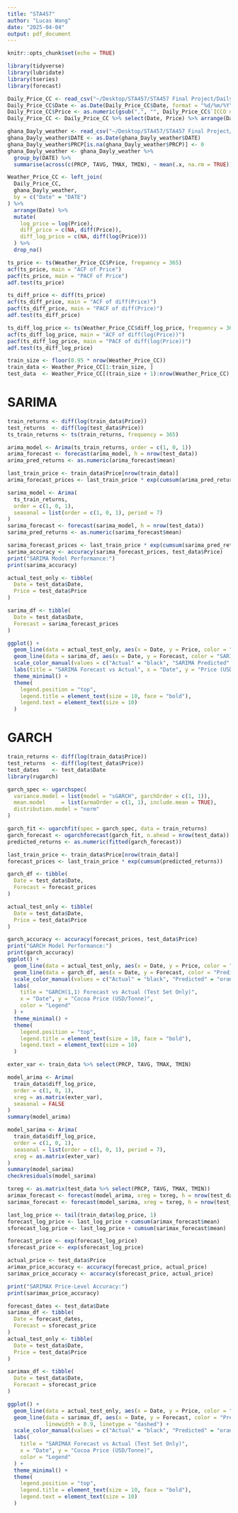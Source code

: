 ```yaml
---
title: "STA457"
author: "Lucas Wang"
date: "2025-04-04"
output: pdf_document
---
```


```r
knitr::opts_chunk$set(echo = TRUE)
```

```r
library(tidyverse)
library(lubridate)
library(tseries)
library(forecast)

Daily_Price_CC <- read_csv("~/Desktop/STA457/STA457 Final Project/Daily Prices_ICCO.csv")
Daily_Price_CC$Date <- as.Date(Daily_Price_CC$Date, format = "%d/%m/%Y")
Daily_Price_CC$Price <- as.numeric(gsub(",", "", Daily_Price_CC$`ICCO daily price (US$/tonne)`))
Daily_Price_CC <- Daily_Price_CC %>% select(Date, Price) %>% arrange(Date)

ghana_Dayly_weather <- read_csv("~/Desktop/STA457/STA457 Final Project/Ghana_data.csv")
ghana_Dayly_weather$DATE <- as.Date(ghana_Dayly_weather$DATE)
ghana_Dayly_weather$PRCP[is.na(ghana_Dayly_weather$PRCP)] <- 0
ghana_Dayly_weather <- ghana_Dayly_weather %>%
  group_by(DATE) %>%
  summarise(across(c(PRCP, TAVG, TMAX, TMIN), ~ mean(.x, na.rm = TRUE)))

Weather_Price_CC <- left_join(
  Daily_Price_CC,
  ghana_Dayly_weather,
  by = c("Date" = "DATE")
) %>%
  arrange(Date) %>%
  mutate(
    log_price = log(Price),
    diff_price = c(NA, diff(Price)),
    diff_log_price = c(NA, diff(log(Price)))
  ) %>%
  drop_na()

ts_price <- ts(Weather_Price_CC$Price, frequency = 365)
acf(ts_price, main = "ACF of Price")
pacf(ts_price, main = "PACF of Price")
adf.test(ts_price)

ts_diff_price <- diff(ts_price)
acf(ts_diff_price, main = "ACF of diff(Price)")
pacf(ts_diff_price, main = "PACF of diff(Price)")
adf.test(ts_diff_price)

ts_diff_log_price <- ts(Weather_Price_CC$diff_log_price, frequency = 365)
acf(ts_diff_log_price, main = "ACF of diff(log(Price))")
pacf(ts_diff_log_price, main = "PACF of diff(log(Price))")
adf.test(ts_diff_log_price)

train_size <- floor(0.95 * nrow(Weather_Price_CC))
train_data <- Weather_Price_CC[1:train_size, ]
test_data  <- Weather_Price_CC[(train_size + 1):nrow(Weather_Price_CC), ]
```

# SARIMA
```r
train_returns <- diff(log(train_data$Price))
test_returns  <- diff(log(test_data$Price))
ts_train_returns <- ts(train_returns, frequency = 365)

arima_model <- Arima(ts_train_returns, order = c(1, 0, 1))
arima_forecast <- forecast(arima_model, h = nrow(test_data))
arima_pred_returns <- as.numeric(arima_forecast$mean)

last_train_price <- train_data$Price[nrow(train_data)]
arima_forecast_prices <- last_train_price * exp(cumsum(arima_pred_returns))

sarima_model <- Arima(
  ts_train_returns,
  order = c(1, 0, 1),
  seasonal = list(order = c(1, 0, 1), period = 7)
)
sarima_forecast <- forecast(sarima_model, h = nrow(test_data))
sarima_pred_returns <- as.numeric(sarima_forecast$mean)

sarima_forecast_prices <- last_train_price * exp(cumsum(sarima_pred_returns))
sarima_accuracy <- accuracy(sarima_forecast_prices, test_data$Price)
print("SARIMA Model Performance:")
print(sarima_accuracy)

actual_test_only <- tibble(
  Date = test_data$Date,
  Price = test_data$Price
)

sarima_df <- tibble(
  Date = test_data$Date,
  Forecast = sarima_forecast_prices
)

ggplot() +
  geom_line(data = actual_test_only, aes(x = Date, y = Price, color = "Actual"), linewidth = 1.2) +
  geom_line(data = sarima_df, aes(x = Date, y = Forecast, color = "SARIMA Predicted"), linewidth = 0.9, linetype = "dashed") +
  scale_color_manual(values = c("Actual" = "black", "SARIMA Predicted" = "orange")) +
  labs(title = "SARIMA Forecast vs Actual", x = "Date", y = "Price (USD/Tonne)", color = "Legend") +
  theme_minimal() +
  theme(
    legend.position = "top",
    legend.title = element_text(size = 10, face = "bold"),
    legend.text = element_text(size = 10)
  )

```



# GARCH
```r
train_returns <- diff(log(train_data$Price))
test_returns  <- diff(log(test_data$Price))
test_dates    <- test_data$Date 
library(rugarch)

garch_spec <- ugarchspec(
  variance.model = list(model = "sGARCH", garchOrder = c(1, 1)),
  mean.model     = list(armaOrder = c(1, 1), include.mean = TRUE),
  distribution.model = "norm"
)

garch_fit <- ugarchfit(spec = garch_spec, data = train_returns)
garch_forecast <- ugarchforecast(garch_fit, n.ahead = nrow(test_data))
predicted_returns <- as.numeric(fitted(garch_forecast))

last_train_price <- train_data$Price[nrow(train_data)]
forecast_prices <- last_train_price * exp(cumsum(predicted_returns))

garch_df <- tibble(
  Date = test_data$Date,
  Forecast = forecast_prices
)

actual_test_only <- tibble(
  Date = test_data$Date,
  Price = test_data$Price
)

garch_accuracy <- accuracy(forecast_prices, test_data$Price)
print("GARCH Model Performance:")
print(garch_accuracy)
ggplot() +
  geom_line(data = actual_test_only, aes(x = Date, y = Price, color = "Actual"), linewidth = 1.2) +
  geom_line(data = garch_df, aes(x = Date, y = Forecast, color = "Predicted"), linewidth = 0.9, linetype = "dashed") +
  scale_color_manual(values = c("Actual" = "black", "Predicted" = "orange")) +
  labs(
    title = "GARCH(1,1) Forecast vs Actual (Test Set Only)",
    x = "Date", y = "Cocoa Price (USD/Tonne)",
    color = "Legend"
  ) +
  theme_minimal() +
  theme(
    legend.position = "top",
    legend.title = element_text(size = 10, face = "bold"),
    legend.text = element_text(size = 10)
  )

```
```r
exter_var <- train_data %>% select(PRCP, TAVG, TMAX, TMIN)

model_arima <- Arima(
  train_data$diff_log_price,
  order = c(1, 0, 1),
  xreg = as.matrix(exter_var),
  seasonal = FALSE
)
summary(model_arima)

model_sarima <- Arima(
  train_data$diff_log_price,
  order = c(1, 0, 1),
  seasonal = list(order = c(1, 0, 1), period = 7),
  xreg = as.matrix(exter_var)
)
summary(model_sarima)
checkresiduals(model_sarima)

txreg <- as.matrix(test_data %>% select(PRCP, TAVG, TMAX, TMIN))
arimax_forecast <- forecast(model_arima, xreg = txreg, h = nrow(test_data))
sarimax_forecast <- forecast(model_sarima, xreg = txreg, h = nrow(test_data))

last_log_price <- tail(train_data$log_price, 1)
forecast_log_price <- last_log_price + cumsum(arimax_forecast$mean)
sforecast_log_price <- last_log_price + cumsum(sarimax_forecast$mean)

forecast_price <- exp(forecast_log_price)
sforecast_price <- exp(sforecast_log_price)

actual_price <- test_data$Price
arimax_price_accuracy <- accuracy(forecast_price, actual_price)
sarimax_price_accuracy <- accuracy(sforecast_price, actual_price)

print("SARIMAX Price-Level Accuracy:")
print(sarimax_price_accuracy)

forecast_dates <- test_data$Date
sarimax_df <- tibble(
  Date = forecast_dates,
  Forecast = sforecast_price  
)
actual_test_only <- tibble(
  Date = test_data$Date,
  Price = test_data$Price
)

sarimax_df <- tibble(
  Date = test_data$Date,
  Forecast = sforecast_price
)

ggplot() +
  geom_line(data = actual_test_only, aes(x = Date, y = Price, color = "Actual"), linewidth = 1.2) +
  geom_line(data = sarimax_df, aes(x = Date, y = Forecast, color = "Predicted"),
            linewidth = 0.9, linetype = "dashed") +
  scale_color_manual(values = c("Actual" = "black", "Predicted" = "orange")) +
  labs(
    title = "SARIMAX Forecast vs Actual (Test Set Only)",
    x = "Date", y = "Cocoa Price (USD/Tonne)",
    color = "Legend"
  ) +
  theme_minimal() +
  theme(
    legend.position = "top",
    legend.title = element_text(size = 10, face = "bold"),
    legend.text = element_text(size = 10)
  )



```



